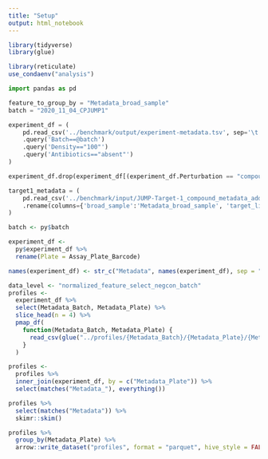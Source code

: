 ```yaml
---
title: "Setup"
output: html_notebook
---
```


```r
library(tidyverse)
library(glue)
```


```r
library(reticulate)
use_condaenv("analysis")
```


```python
import pandas as pd

feature_to_group_by = "Metadata_broad_sample"
batch = "2020_11_04_CPJUMP1"

experiment_df = (
    pd.read_csv('../benchmark/output/experiment-metadata.tsv', sep='\t')
    .query('Batch==@batch')
    .query('Density=="100"')
    .query('Antibiotics=="absent"')
)

experiment_df.drop(experiment_df[(experiment_df.Perturbation == "compound") & (experiment_df.Cell_line == "Cas9")].index, inplace=True)

target1_metadata = (
    pd.read_csv('../benchmark/input/JUMP-Target-1_compound_metadata_additional_annotations.tsv', sep='\t', usecols=['broad_sample', 'target_list'])
    .rename(columns={'broad_sample':'Metadata_broad_sample', 'target_list':'Metadata_target_list'})
)
```


```r
batch <- py$batch
```


```r
experiment_df <- 
  py$experiment_df %>%
  rename(Plate = Assay_Plate_Barcode)

names(experiment_df) <- str_c("Metadata", names(experiment_df), sep = "_")
```


```r
data_level <- "normalized_feature_select_negcon_batch"
profiles <-
  experiment_df %>%
  select(Metadata_Batch, Metadata_Plate) %>%
  slice_head(n = 4) %>%
  pmap_df(
    function(Metadata_Batch, Metadata_Plate) {
      read_csv(glue("../profiles/{Metadata_Batch}/{Metadata_Plate}/{Metadata_Plate}_{data_level}.csv.gz"), show_col_types = FALSE)
    }
  )
```


```r
profiles <- 
  profiles %>%
  inner_join(experiment_df, by = c("Metadata_Plate")) %>% 
  select(matches("Metadata_"), everything())
```


```r
profiles %>% 
  select(matches("Metadata")) %>% 
  skimr::skim()
```

```r
profiles %>%
  group_by(Metadata_Plate) %>%
  arrow::write_dataset("profiles", format = "parquet", hive_style = FALSE)
```


